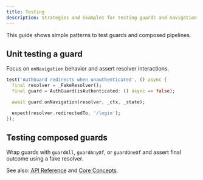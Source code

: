 ```yaml
---
title: Testing
description: Strategies and examples for testing guards and navigation
---
```


This guide shows simple patterns to test guards and composed pipelines.

## Unit testing a guard

Focus on `onNavigation` behavior and assert resolver interactions.

```dart
test('AuthGuard redirects when unauthenticated', () async {
  final resolver = _FakeResolver();
  final guard = AuthGuard(isAuthenticated: () async => false);

  await guard.onNavigation(resolver, _ctx, _state);

  expect(resolver.redirectedTo, '/login');
});
```

## Testing composed guards

Wrap guards with `guardAll`, `guardAnyOf`, or `guardOneOf` and assert final outcome using a fake resolver.

See also: [API Reference](/reference/api-overview) and [Core Concepts](/explanation/core-concepts).


